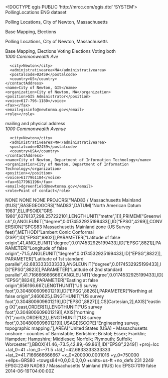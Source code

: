 <!DOCTYPE qgis PUBLIC 'http://mrcc.com/qgis.dtd' 'SYSTEM'>
<qgis version="3.20.1-Odense">
  <identifier>PollingLocations</identifier>
  <parentidentifier></parentidentifier>
  <language>ENG</language>
  <type>dataset</type>
  <title>Polling Locations</title>
  <abstract>Polling Locations, City of Newton, Massachusetts

Base Mapping, Elections

Polling Locations, City of Newton, Massachusetts

Base Mapping, Elections</abstract>
  <keywords vocabulary="Search keys">
    <keyword>Voting</keyword>
    <keyword>Elections</keyword>
  </keywords>
  <keywords vocabulary="gmd:topicCategory">
    <keyword>Voting</keyword>
  </keywords>
  <contact>
    <contactAddress>
      <type>both</type>
      <address>1000 Commonwealth Ave</address>
      <city>Newton</city>
      <administrativearea>MA</administrativearea>
      <postalcode>02459</postalcode>
      <country>US</country>
    </contactAddress>
    <name>City of Newton, GIS</name>
    <organization>City of Newton, MA</organization>
    <position>GIS Administrator</position>
    <voice>617-796-1180</voice>
    <fax></fax>
    <email>gisinfo@newtonma.gov</email>
    <role></role>
  </contact>
  <contact>
    <contactAddress>
      <type>mailing and physical address</type>
      <address>1000 Commonwealth Avenue</address>
      <city>Newton</city>
      <administrativearea>MA</administrativearea>
      <postalcode>02459</postalcode>
      <country>USA</country>
    </contactAddress>
    <name>City of Newton, Department of Information Technology</name>
    <organization>City of Newton, Department of Information Technology</organization>
    <position></position>
    <voice>6177961184</voice>
    <fax>6177961196</fax>
    <email>dgreenfield@newtonma.gov</email>
    <role>Point of contact</role>
  </contact>
  <links>
    <link format="" name="SDE Feature Class" description="" url="Server=192.9.202.154_newtongis; Service=sde:sqlserver:192.9.202.154\newtongis; Database=Admininstrative_Areas; Version=dbo.DEFAULT" size="" type="ArcSDE Connection" mimeType=""/>
  </links>
  <fees></fees>
  <constraints type="Limitations of use">NONE</constraints>
  <constraints type="Access">NONE</constraints>
  <rights>NONE</rights>
  <encoding></encoding>
  <crs>
    <spatialrefsys>
      <wkt>PROJCRS["NAD83 / Massachusetts Mainland (ftUS)",BASEGEOGCRS["NAD83",DATUM["North American Datum 1983",ELLIPSOID["GRS 1980",6378137,298.257222101,LENGTHUNIT["metre",1]]],PRIMEM["Greenwich",0,ANGLEUNIT["degree",0.0174532925199433]],ID["EPSG",4269]],CONVERSION["SPCS83 Massachusetts Mainland zone (US Survey feet)",METHOD["Lambert Conic Conformal (2SP)",ID["EPSG",9802]],PARAMETER["Latitude of false origin",41,ANGLEUNIT["degree",0.0174532925199433],ID["EPSG",8821]],PARAMETER["Longitude of false origin",-71.5,ANGLEUNIT["degree",0.0174532925199433],ID["EPSG",8822]],PARAMETER["Latitude of 1st standard parallel",42.6833333333333,ANGLEUNIT["degree",0.0174532925199433],ID["EPSG",8823]],PARAMETER["Latitude of 2nd standard parallel",41.7166666666667,ANGLEUNIT["degree",0.0174532925199433],ID["EPSG",8824]],PARAMETER["Easting at false origin",656166.667,LENGTHUNIT["US survey foot",0.304800609601219],ID["EPSG",8826]],PARAMETER["Northing at false origin",2460625,LENGTHUNIT["US survey foot",0.304800609601219],ID["EPSG",8827]]],CS[Cartesian,2],AXIS["easting (X)",east,ORDER[1],LENGTHUNIT["US survey foot",0.304800609601219]],AXIS["northing (Y)",north,ORDER[2],LENGTHUNIT["US survey foot",0.304800609601219]],USAGE[SCOPE["Engineering survey, topographic mapping."],AREA["United States (USA) - Massachusetts onshore - counties of Barnstable; Berkshire; Bristol; Essex; Franklin; Hampden; Hampshire; Middlesex; Norfolk; Plymouth; Suffolk; Worcester."],BBOX[41.46,-73.5,42.89,-69.86]],ID["EPSG",2249]]</wkt>
      <proj4>+proj=lcc +lat_0=41 +lon_0=-71.5 +lat_1=42.6833333333333 +lat_2=41.7166666666667 +x_0=200000.0001016 +y_0=750000 +ellps=GRS80 +towgs84=0,0,0,0,0,0,0 +units=us-ft +no_defs</proj4>
      <srsid>231</srsid>
      <srid>2249</srid>
      <authid>EPSG:2249</authid>
      <description>NAD83 / Massachusetts Mainland (ftUS)</description>
      <projectionacronym>lcc</projectionacronym>
      <ellipsoidacronym>EPSG:7019</ellipsoidacronym>
      <geographicflag>false</geographicflag>
    </spatialrefsys>
  </crs>
  <extent>
    <spatial dimensions="2" minz="0" maxy="42.35984100000000296" miny="42.29104699999999895" crs="EPSG:2249" maxx="-71.16718899999999337" maxz="0" minx="-71.25854300000000308"/>
    <temporal>
      <period>
        <start>2014-06-19T04:00:00Z</start>
        <end></end>
      </period>
    </temporal>
    <temporal>
      <period>
        <start></start>
        <end></end>
      </period>
    </temporal>
  </extent>
</qgis>

